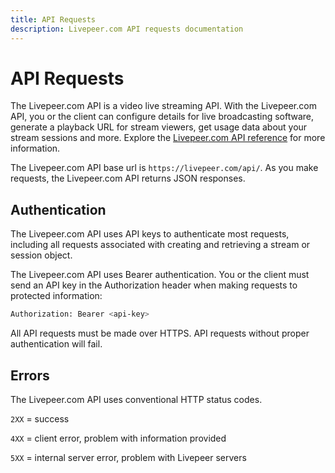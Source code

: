 ```yaml
---
title: API Requests
description: Livepeer.com API requests documentation
---
```


# API Requests

The Livepeer.com API is a video live streaming API. With the Livepeer.com API, you or the client can configure details for live broadcasting software, generate a playback URL for stream viewers, get usage data about your stream sessions and more. Explore the [Livepeer.com API reference](/docs/api-reference) for more information.

The Livepeer.com API base url is `https://livepeer.com/api/`. As you make requests, the Livepeer.com API returns JSON responses.

## Authentication
The Livepeer.com API uses API keys to authenticate most requests, including all requests associated with creating and retrieving a stream or session object.

The Livepeer.com API uses Bearer authentication. You or the client must send an API key in the Authorization header when making requests to protected information:
```bash
Authorization: Bearer <api-key>
```
All API requests must be made over HTTPS. API requests without proper authentication will fail.

## Errors
The Livepeer.com API uses conventional HTTP status codes.

`2XX` = success

`4XX` = client error, problem with information provided

`5XX` = internal server error, problem with Livepeer servers 
